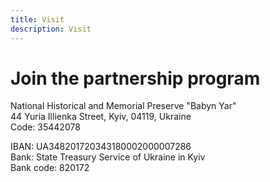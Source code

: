 ```yaml
---
title: Visit
description: Visit
---
```


# Join the partnership program

National Historical and Memorial Preserve "Babyn Yar" <br />
44 Yuria Illienka Street, Kyiv, 04119, Ukraine <br />
Сode: 35442078 <br />

IBAN: UA348201720343180002000007286 <br />
Bank: State Treasury Service of Ukraine in Kyiv <br />
Bank code: 820172 <br />

